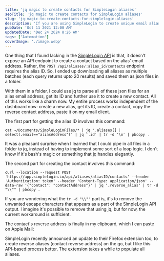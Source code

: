 ```yaml
---
title: 'jq magic to create contacts for SimpleLogin aliases'
seoTitle: 'jq magic to create contacts for SimpleLogin aliases'
slug: 'jq-magic-to-create-contacts-for-simplelogin-aliases'
description: 'If you are using SimpleLogin to create unique email aliases, here''s a hacky workaround using jq to create contact reverse alias from your terminal application.'
pubDate: 'Oct 11 2021 12:00 AM'
updatedDate: 'Dec 24 2024 8:26 AM'
tags: ["Automation"]
coverImage: './image.webp'
---
```


One thing that I found lacking in the [SimpleLogin API](https://github.com/simple-login/app/blob/master/docs/api.md) is that, it doesn't expose an API endpoint to create a contact based on the alias' email address. Rather, the `POST /api/aliases/:alias_id/contacts` endpoint requires the alias ID. So, I ended up downloading all aliases as multiple batches (each query returns upto 20 results) and saved them as json files in a folder.


With them in a folder, I could use jq to parse all of these json files for an alias email address, get its ID and further use it to create a new contact. All of this works like a charm now. My entire process works independent of the dashboard now: create a new alias, get its ID, create a contact, copy the reverse contact address, paste it on my email client.


The first part for getting the alias ID involves this command:


```text
cat ~/Documents/SimpleLoginFiles/* | jq '.aliases[] | select(.email=="aliasAddress")' | jq '.id' | tr -d '\n' | pbcopy .
```


It was a pleasant surprise when I learned that I could pipe in all files in a folder to jq, instead of having to implement some sort of a loop logic. I don't know if it's bash's magic or something that jq handles elegantly.


The second part for creating the contact involves this command:


```text
curl --location --request POST 'https://app.simplelogin.io/api/aliases/aliasID/contacts' --header 'Authentication: token' --header 'Content-Type: application/json' --data-raw '{"contact": "contactAddress"}' | jq '.reverse_alias' | tr -d "\\"" | pbcopy .
```


If you are wondering what the `tr -d "\\""` part is, it's to remove the unwanted escape characters that appears as a part of the SimpleLogin API output. I imagine it's possible to remove that using jq, but for now, the current workaround is sufficient.


The contact's reverse address is finally in my clipboard, which I can paste on Apple Mail:


<R2Image imageKey="assets/jq-magic-to-create-contacts-for-simplelogin-aliases-3976fae0-0b0f-42c5-8361-c78f3f890db0.png" alt="A screenshot of Apple mail composer that shows SimpleLogin reverse alias as a readable sender name" />


SimpleLogin recently announced an update to their Firefox extension too, to create reverse aliases (contact reverse address) on the go, but I like this API-based process better. The extension takes a while to populate all aliases.

